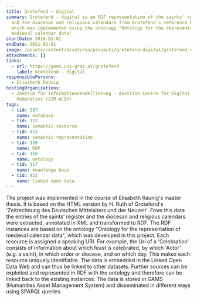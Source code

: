 ```yaml
---
title: Grotefend – digital
summary: Grotefend - digital is an RDF representation of the saints' register
  and the diocesan and religious calendars from Grotefend's reference book,
  which was implemented using the ontology "Ontology for the representation of
  medieval calendar data".
startDate: 2018-01-01
endDate: 2021-01-01
image: /assets/content/assets/en/projects/grotefend-digital/grotefend_digital4.png
attachments: []
links:
  - url: https://gams.uni-graz.at/grotefend
    label: Grotefend – digital
responsiblePersons:
  - Elisabeth Raunig
hostingOrganizations:
  - Zentrum für Informationsmodellierung - Austrian Centre for Digital
    Humanities (ZIM-ACDH)
tags:
  - tid: 357
    name: database
  - tid: 113
    name: semantic resource
  - tid: 412
    name: semantic representation
  - tid: 159
    name: RDF
  - tid: 116
    name: ontology
  - tid: 117
    name: knowledge base
  - tid: 421
    name: linked open data
---
```

The project was implemented in the course of Elisabeth Raunig's master thesis. It is based on the HTML version by H. Ruth of Grotefend's 'Zeitrechnung des Deutschen Mittelalters und der Neuzeit'. From this data the entries of the saints' register and the diocesan and religious calendars were extracted, annotated in XML and transformed to RDF. The RDF instances are based on the ontology "Ontology for the representation of medieval calendar data", which was developed in this project. Each resource is assigned a speaking URI. For example, the Uri of a 'Celebration' consists of information about which feast is celebrated, by which 'Actor' (e.g. a saint), in which order or diocese, and on which day. This makes each resource uniquely identifiable. The data is embedded in the Linked Open Data Web and can thus be linked to other datasets. Further sources can be exploited and represented in RDF with the ontology and therefore can be linked back to the existing instances. The data is stored in GAMS (Humanities Asset Management System) and disseminated in different ways using SPARQL queries.
